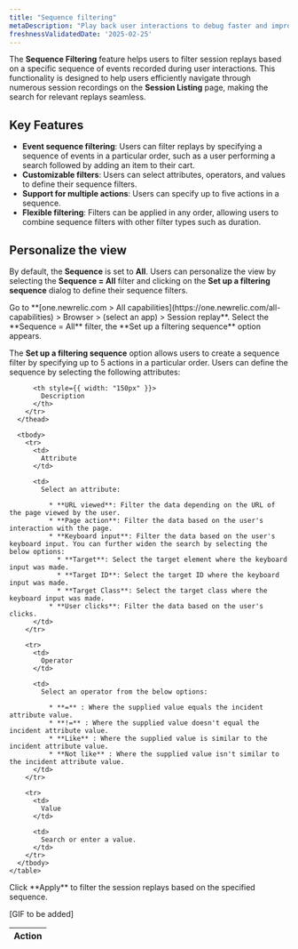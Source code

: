 ```yaml
---
title: "Sequence filtering"
metaDescription: "Play back user interactions to debug faster and improve page performance."
freshnessValidatedDate: '2025-02-25'
---
```


The **Sequence Filtering** feature helps users to filter session replays based on a specific sequence of events recorded during user interactions. This functionality is designed to help users efficiently navigate through numerous session recordings on the **Session Listing** page, making the search for relevant replays seamless.

## Key Features

* **Event sequence filtering**: Users can filter replays by specifying a sequence of events in a particular order, such as a user performing a search followed by adding an item to their cart.
* **Customizable filters**: Users can select attributes, operators, and values to define their sequence filters.
* **Support for multiple actions**: Users can specify up to five actions in a sequence.
* **Flexible filtering**: Filters can be applied in any order, allowing users to combine sequence filters with other filter types such as duration.

## Personalize the view

By default, the **Sequence** is set to **All**. Users can personalize the view by selecting the **Sequence = All** filter and clicking on the **Set up a filtering sequence** dialog to define their sequence filters.

<Steps>

<Step>
  Go to <DNT>**[one.newrelic.com > All capabilities](https://one.newrelic.com/all-capabilities) > Browser > (select an app) > Session replay**</DNT>.
</Step>

<Step>
  Select the **Sequence = All** filter, the **Set up a filtering sequence** option appears.
</Step>

<Step>

  The **Set up a filtering sequence** option allows users to create a sequence filter by specifying up to 5 actions in a particular order. Users can define the sequence by selecting the following attributes:

<table>
      <thead>
        <tr>
          <th style={{ width: "135px" }}>
            Action
          </th>

          <th style={{ width: "150px" }}>
            Description
          </th>
        </tr>
      </thead>

      <tbody>
        <tr>
          <td>
            Attribute
          </td>

          <td>
            Select an attribute:

              * **URL viewed**: Filter the data depending on the URL of the page viewed by the user.
              * **Page action**: Filter the data based on the user's interaction with the page.
              * **Keyboard input**: Filter the data based on the user's keyboard input. You can further widen the search by selecting the below options:
                * **Target**: Select the target element where the keyboard input was made.
                * **Target ID**: Select the target ID where the keyboard input was made.
                * **Target Class**: Select the target class where the keyboard input was made.
              * **User clicks**: Filter the data based on the user's clicks.
          </td>
        </tr>

        <tr>
          <td>
            Operator
          </td>

          <td>
            Select an operator from the below options:

              * **=** : Where the supplied value equals the incident attribute value.
              * **!=** : Where the supplied value doesn't equal the incident attribute value.
              * **Like** : Where the supplied value is similar to the incident attribute value.
              * **Not like** : Where the supplied value isn't similar to the incident attribute value.
          </td>
        </tr>

        <tr>
          <td>
            Value
          </td>

          <td>
            Search or enter a value.
          </td>
        </tr>
      </tbody>
    </table>
</Step>

<Step>
  Click **Apply** to filter the session replays based on the specified sequence.
</Step>

</Steps>

[GIF to be added]